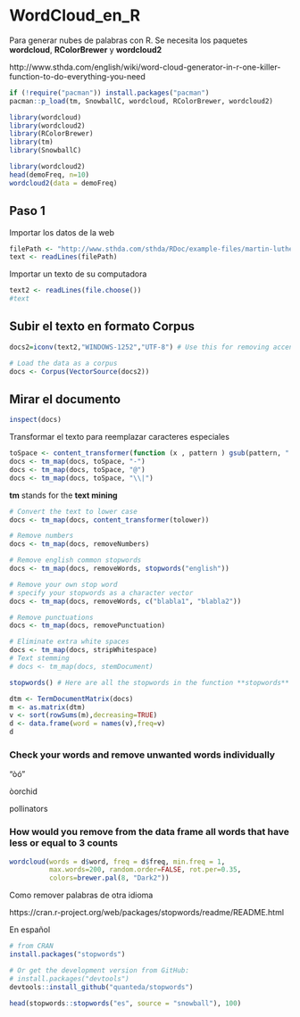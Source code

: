 # WordCloud_en_R


Para generar nubes de palabras con R. Se necesita los paquetes **wordcloud**, **RColorBrewer** y **wordcloud2**


http://www.sthda.com/english/wiki/word-cloud-generator-in-r-one-killer-function-to-do-everything-you-need

```r
if (!require("pacman")) install.packages("pacman")
pacman::p_load(tm, SnowballC, wordcloud, RColorBrewer, wordcloud2)

library(wordcloud)
library(wordcloud2)
library(RColorBrewer)
library(tm)
library(SnowballC)

```






```r
library(wordcloud2)
head(demoFreq, n=10)
wordcloud2(data = demoFreq)
```















## Paso 1 

Importar los datos de la web

```r
filePath <- "http://www.sthda.com/sthda/RDoc/example-files/martin-luther-king-i-have-a-dream-speech.txt"
text <- readLines(filePath)
```



Importar un texto de su computadora


```r
text2 <- readLines(file.choose())
#text
```


## Subir el texto en formato **Corpus**

```r

docs2=iconv(text2,"WINDOWS-1252","UTF-8") # Use this for removing accents and non - english characters

# Load the data as a corpus
docs <- Corpus(VectorSource(docs2))


```


## Mirar el documento

```r
inspect(docs)
```



Transformar el texto para reemplazar caracteres especiales

```r
toSpace <- content_transformer(function (x , pattern ) gsub(pattern, " ", x))
docs <- tm_map(docs, toSpace, "-")
docs <- tm_map(docs, toSpace, "@")
docs <- tm_map(docs, toSpace, "\\|")
```


**tm** stands for the **text mining**

```r
# Convert the text to lower case
docs <- tm_map(docs, content_transformer(tolower))

# Remove numbers
docs <- tm_map(docs, removeNumbers)

# Remove english common stopwords
docs <- tm_map(docs, removeWords, stopwords("english"))

# Remove your own stop word
# specify your stopwords as a character vector
docs <- tm_map(docs, removeWords, c("blabla1", "blabla2")) 

# Remove punctuations
docs <- tm_map(docs, removePunctuation)

# Eliminate extra white spaces
docs <- tm_map(docs, stripWhitespace)
# Text stemming
# docs <- tm_map(docs, stemDocument)

stopwords() # Here are all the stopwords in the function **stopwords**
```


```r
dtm <- TermDocumentMatrix(docs)
m <- as.matrix(dtm)
v <- sort(rowSums(m),decreasing=TRUE)
d <- data.frame(word = names(v),freq=v)
d
```



### Check your words and remove unwanted words individually



"òó"

òorchid

pollinators


### How would you remove from the data frame all words that have less or equal to 3 counts



```r
wordcloud(words = d$word, freq = d$freq, min.freq = 1,
          max.words=200, random.order=FALSE, rot.per=0.35, 
          colors=brewer.pal(8, "Dark2"))
```



Como remover palabras de otra idioma

https://cran.r-project.org/web/packages/stopwords/readme/README.html





En español

```r
# from CRAN
install.packages("stopwords")

# Or get the development version from GitHub:
# install.packages("devtools")
devtools::install_github("quanteda/stopwords")
```


```r
head(stopwords::stopwords("es", source = "snowball"), 100)
```


